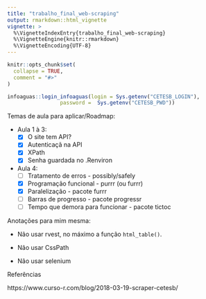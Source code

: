 ```yaml
---
title: "trabalho_final_web-scraping"
output: rmarkdown::html_vignette
vignette: >
  %\VignetteIndexEntry{trabalho_final_web-scraping}
  %\VignetteEngine{knitr::rmarkdown}
  %\VignetteEncoding{UTF-8}
---
```


```r
knitr::opts_chunk$set(
  collapse = TRUE,
  comment = "#>"
)
```


```r
infoaguas::login_infoaguas(login = Sys.getenv("CETESB_LOGIN"), 
                 password =  Sys.getenv("CETESB_PWD"))

```
Temas de aula para aplicar/Roadmap:

- Aula 1 à 3:
  - [X] O site tem API?
  - [X] Autenticaçã na API
  - [X] XPath
  - [X] Senha guardada no .Renviron


- Aula 4: 
  - [ ] Tratamento de erros - possibly/safely
  - [x] Programação funcional - purrr (ou furrr)
  - [x] Paralelização - pacote furrr
  - [ ] Barras de progresso - pacote progressr
  - [ ] Tempo que demora para funcionar - pacote tictoc 



Anotações para mim mesma:

- Não usar rvest, no máximo a função `html_table()`.

- Não usar CssPath

- Não usar selenium


Referências

https://www.curso-r.com/blog/2018-03-19-scraper-cetesb/
